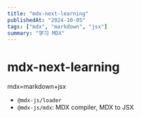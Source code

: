 ---
title: "mdx-next-learning"
publishedAt: "2024-10-05"
tags: ["mdx", "markdown", "jsx"]
summary: "学习 MDX"
---
# mdx-next-learning
mdx=markdown+jsx

- `@mdx-js/loader`
- `@mdx-js/mdx`: MDX compiler,  MDX to JSX